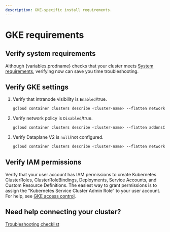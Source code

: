 ```yaml
---
description: GKE-specific install requirements.
---
```


# GKE requirements

## Verify system requirements

Although {variables.prodname} checks that your cluster meets [System requirements](system-requirements.mdx), verifying now can save you time troubleshooting.

## Verify GKE settings

1. Verify that intranode visibility is `Enabled`/true.

   ```bash
   gcloud container clusters describe <cluster-name> --flatten networkConfig.enableIntraNodeVisibility
   ```

1. Verify network policy is `Disabled`/true.

   ```bash
   gcloud container clusters describe <cluster-name> --flatten addonsConfig.networkPolicyConfig.disabled
   ```

1. Verify Dataplane V2 is `null`/not configured.

   ```bash
   gcloud container clusters describe <cluster-name> --flatten networkConfig.datapathProvider
   ```

## Verify IAM permissions

Verify that your user account has IAM permissions to create Kubernetes ClusterRoles, ClusterRoleBindings, Deployments, Service Accounts, and Custom Resource Definitions. The easiest way to grant permissions is to assign the "Kubernetes Service Cluster Admin Role” to your user account. For help, see [GKE access control](https://cloud.google.com/kubernetes-engine/docs/how-to/role-based-access-control).

## Need help connecting your cluster?

[Troubleshooting checklist](../checklist.mdx)
